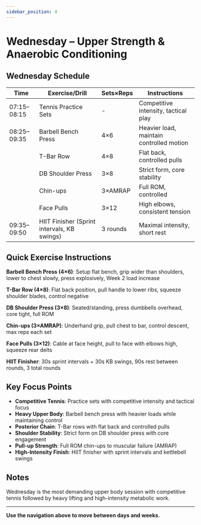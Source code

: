 ```yaml
---
sidebar_position: 4
---
```



<WorkoutNav weekNumber={2} />

# Wednesday – Upper Strength & Anaerobic Conditioning

## Wednesday Schedule

| Time | Exercise/Drill | Sets×Reps | Instructions |
|------|---------------|-----------|--------------|
| 07:15–08:15 | Tennis Practice Sets | - | Competitive intensity, tactical play |
| 08:25–09:35 | Barbell Bench Press | 4×6 | Heavier load, maintain controlled motion |
| | T-Bar Row | 4×8 | Flat back, controlled pulls |
| | DB Shoulder Press | 3×8 | Strict form, core stability |
| | Chin-ups | 3×AMRAP | Full ROM, controlled |
| | Face Pulls | 3×12 | High elbows, consistent tension |
| 09:35–09:50 | HIIT Finisher (Sprint intervals, KB swings) | 3 rounds | Maximal intensity, short rest |

## Quick Exercise Instructions

**Barbell Bench Press (4×6)**: Setup flat bench, grip wider than shoulders, lower to chest slowly, press explosively, Week 2 load increase

**T-Bar Row (4×8)**: Flat back position, pull handle to lower ribs, squeeze shoulder blades, control negative

**DB Shoulder Press (3×8)**: Seated/standing, press dumbbells overhead, core tight, full ROM

**Chin-ups (3×AMRAP)**: Underhand grip, pull chest to bar, control descent, max reps each set

**Face Pulls (3×12)**: Cable at face height, pull to face with elbows high, squeeze rear delts

**HIIT Finisher**: 30s sprint intervals + 30s KB swings, 90s rest between rounds, 3 total rounds

## Key Focus Points

- **Competitive Tennis**: Practice sets with competitive intensity and tactical focus
- **Heavy Upper Body**: Barbell bench press with heavier loads while maintaining control
- **Posterior Chain**: T-Bar rows with flat back and controlled pulls
- **Shoulder Stability**: Strict form on DB shoulder press with core engagement
- **Pull-up Strength**: Full ROM chin-ups to muscular failure (AMRAP)
- **High-Intensity Finish**: HIIT finisher with sprint intervals and kettlebell swings

## Notes

Wednesday is the most demanding upper body session with competitive tennis followed by heavy lifting and high-intensity metabolic work.

---

**Use the navigation above to move between days and weeks.**
